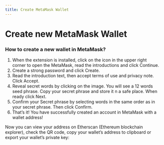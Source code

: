 ---
title: Create MetaMask Wallet
---


# Create new MetaMask Wallet 

### How to create a new wallet in MetaMask?

1. When the extension is installed, click on the icon in the upper right corner to open the MetaMask, read the introductions and click Continue.
2. Create a strong password and click Create.
3. Read the introduction text, then accept terms of use and privacy note. Click Accept.
4. Reveal secret words by clicking on the image. You will see a 12 words seed phrase. Copy your secret phrase and store it n a safe place. When ready click Next.
5. Confirm your Secret phrase by selecting words in the same order as in your secret phrase. Then click Confirm.
6. That’s it! You have successfully created an account in MetaMask with a wallet address!

Now you can view your address on Etherscan (Ethereum blockchain explorer), check the QR code, copy your wallet’s address to clipboard or export your wallet’s private key: